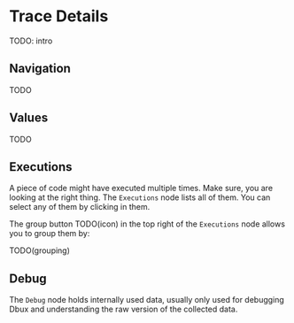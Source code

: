 # Trace Details

TODO: intro

## Navigation

TODO

## Values

TODO

## Executions

A piece of code might have executed multiple times. Make sure, you are looking at the right thing. The `Executions` node lists all of them. You can select any of them by clicking in them.

The group button TODO(icon) in the top right of the `Executions` node allows you to group them by:

TODO(grouping)

## Debug

The `Debug` node holds internally used data, usually only used for debugging Dbux and understanding the raw version of the collected data.
